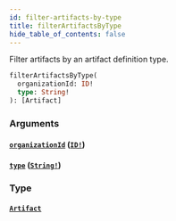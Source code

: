 ```yaml
---
id: filter-artifacts-by-type
title: filterArtifactsByType
hide_table_of_contents: false
---
```



Filter artifacts by an artifact definition type.

```graphql
filterArtifactsByType(
  organizationId: ID!
  type: String!
): [Artifact]
```


### Arguments

#### [`organizationId`](#) ([`ID!`](/swapi/scalars/id))




#### [`type`](#) ([`String!`](/swapi/scalars/string))




### Type

#### [`Artifact`](/swapi/objects/artifact)
